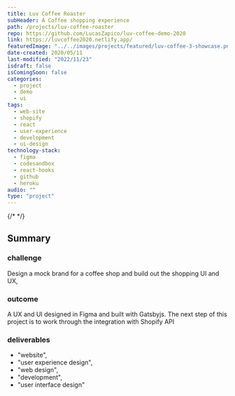 ```yaml
---
title: Luv Coffee Roaster
subHeader: A Coffee shopping experience
path: /projects/luv-coffee-roaster
repo: https://github.com/LucasZapico/luv-coffee-demo-2020
link: https://luvcoffee2020.netlify.app/
featuredImage: "../../images/projects/featured/luv-coffee-3-showcase.png"
date-created: 2020/05/11
last-modified: "2022/11/23"
isdraft: false
isComingSoon: false
categories:
  - project
  - demo
  - ui
tags:
  - web-site
  - shopify
  - react
  - user-experience
  - development
  - ui-design
technology-stack:
  - figma
  - codesandbox
  - react-hooks
  - github
  - heroku
audio: ""
type: "project"
---
```


{/* <!-- !["featured UI image" ](../assets/images/projects/luv-coffee-feature.png) --> */}

## Summary

### challenge

Design a mock brand for a coffee shop and build out the shopping UI and UX,

### outcome

A UX and UI designed in Figma and built with Gatsbyjs. The next step of this project is to work through the integration with Shopify API

### deliverables

- "website",
- "user experience design",
- "web design",
- "development",
- "user interface design"
